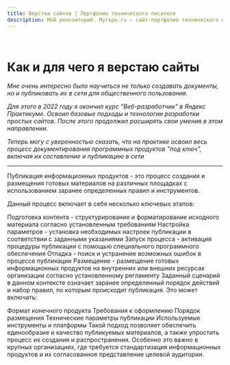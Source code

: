 ```yaml
---
title: Верстка сайтов | Портфолио технического писателя
description: Мой репозиторий. Myrepo.ru – сайт-портфолио технического писателя
---
```


<br />

# Как и для чего я верстаю сайты

*Мне очень интересно было научиться не только создавать документы, но и публиковать их в сети для общественного пользования.* 

*Для этого в 2022 году я окончил курс "Веб-разработчик" в Яндекс Практикуме. Освоил базовые подходы и технологии разработки простых сайтов. После этого продолжил расширять свои умения в этом направлении.*

*Теперь могу с уверенностью сказать, что на практике освоил весь процесс документирования программных продуктов "под ключ", включая их составление и публикацию в сети*

---

Публикация информационных продуктов - это процесс создания и размещения готовых материалов на различных площадках с использованием заранее определенных правил и инструментов.

Данный процесс включает в себя несколько ключевых этапов:

Подготовка контента - структурирование и форматирование исходного материала согласно установленным требованиям
Настройка параметров - установка необходимых настроек публикации в соответствии с заданными указаниями
Запуск процесса - активация процедуры публикации с помощью специального программного обеспечения
Отладка - поиск и устранение возможных ошибок в процессе публикации
Размещение - размещение готовых информационных продуктов на внутренних или внешних ресурсах организации согласно установленному регламенту
Заданный сценарий в данном контексте означает заранее определенный порядок действий и набор правил, по которым происходит публикация. Это может включать:

Формат конечного продукта
Требования к оформлению
Порядок размещения
Технические параметры публикации
Используемые инструменты и платформы
Такой подход позволяет обеспечить единообразие и качество публикуемых материалов, а также упростить процесс их создания и распространения. Особенно это важно в крупных организациях, где требуется стандартизация информационных продуктов и их согласованное представление целевой аудитории.
